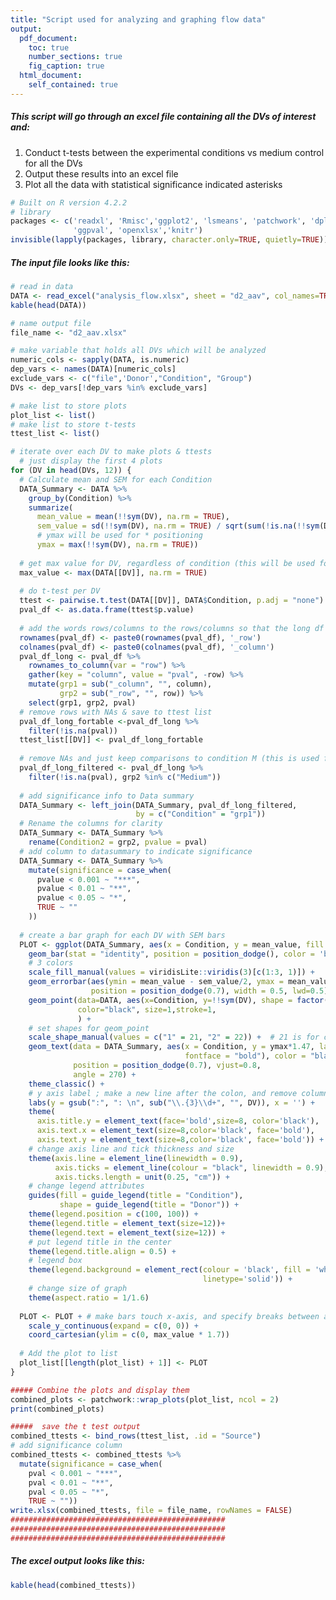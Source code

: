 ```yaml
---
title: "Script used for analyzing and graphing flow data"
output:
  pdf_document:
    toc: true
    number_sections: true
    fig_caption: true
  html_document:
    self_contained: true
---
```


##### This script will go through an excel file containing all the DVs of interest and:
1. Conduct t-tests between the experimental conditions vs medium control for all the DVs
2. Output these results into an excel file
3. Plot all the data with statistical significance indicated asterisks

```r
# Built on R version 4.2.2
# library
packages <- c('readxl', 'Rmisc','ggplot2', 'lsmeans', 'patchwork', 'dplyr', 'tidyverse', 
              'ggpval', 'openxlsx','knitr')
invisible(lapply(packages, library, character.only=TRUE, quietly=TRUE))
```
##### *The input file looks like this:*
```r
# read in data 
DATA <- read_excel("analysis_flow.xlsx", sheet = "d2_aav", col_names=TRUE)
kable(head(DATA))
```

```r
# name output file
file_name <- "d2_aav.xlsx"

# make variable that holds all DVs which will be analyzed
numeric_cols <- sapply(DATA, is.numeric)
dep_vars <- names(DATA)[numeric_cols]
exclude_vars <- c("file",'Donor',"Condition", "Group")
DVs <- dep_vars[!dep_vars %in% exclude_vars]

# make list to store plots
plot_list <- list()
# make list to store t-tests
ttest_list <- list()

# iterate over each DV to make plots & ttests
  # just display the first 4 plots
for (DV in head(DVs, 12)) { 
  # Calculate mean and SEM for each Condition
  DATA_Summary <- DATA %>%
    group_by(Condition) %>%
    summarize(
      mean_value = mean(!!sym(DV), na.rm = TRUE),
      sem_value = sd(!!sym(DV), na.rm = TRUE) / sqrt(sum(!is.na(!!sym(DV)))),
      # ymax will be used for * positioning
      ymax = max(!!sym(DV), na.rm = TRUE))
  
  # get max value for DV, regardless of condition (this will be used for y axis height)
  max_value <- max(DATA[[DV]], na.rm = TRUE)
  
  # do t-test per DV
  ttest <- pairwise.t.test(DATA[[DV]], DATA$Condition, p.adj = "none")
  pval_df <- as.data.frame(ttest$p.value)
  
  # add the words rows/columns to the rows/columns so that the long df is made properly
  rownames(pval_df) <- paste0(rownames(pval_df), '_row')
  colnames(pval_df) <- paste0(colnames(pval_df), '_column')
  pval_df_long <- pval_df %>%
    rownames_to_column(var = "row") %>%
    gather(key = "column", value = "pval", -row) %>%
    mutate(grp1 = sub("_column", "", column),
           grp2 = sub("_row", "", row)) %>%
    select(grp1, grp2, pval)
  # remove rows with NAs & save to ttest list
  pval_df_long_fortable <-pval_df_long %>%
    filter(!is.na(pval))
  ttest_list[[DV]] <- pval_df_long_fortable
  
  # remove NAs and just keep comparisons to condition M (this is used for graphing)
  pval_df_long_filtered <- pval_df_long %>%
    filter(!is.na(pval), grp2 %in% c("Medium"))
  
  # add significance info to Data summary
  DATA_Summary <- left_join(DATA_Summary, pval_df_long_filtered, 
                            by = c("Condition" = "grp1"))
  # Rename the columns for clarity
  DATA_Summary <- DATA_Summary %>%
    rename(Condition2 = grp2, pvalue = pval)
  # add column to datasummary to indicate significance
  DATA_Summary <- DATA_Summary %>%
    mutate(significance = case_when(
      pvalue < 0.001 ~ "***",
      pvalue < 0.01 ~ "**",
      pvalue < 0.05 ~ "*",
      TRUE ~ ""
    ))
  
  # create a bar graph for each DV with SEM bars
  PLOT <- ggplot(DATA_Summary, aes(x = Condition, y = mean_value, fill = Condition)) +
    geom_bar(stat = "identity", position = position_dodge(), color = 'black', linewidth =0.5) +
    # 3 colors
    scale_fill_manual(values = viridisLite::viridis(3)[c(1:3, 1)]) +
    geom_errorbar(aes(ymin = mean_value - sem_value/2, ymax = mean_value + sem_value/2),
                  position = position_dodge(0.7), width = 0.5, lwd=0.5) +
    geom_point(data=DATA, aes(x=Condition, y=!!sym(DV), shape = factor(Donor), fill = Condition), 
               color="black", size=1,stroke=1, 
               ) + 
    # set shapes for geom_point
    scale_shape_manual(values = c("1" = 21, "2" = 22)) +  # 21 is for circle, 22 is for square
    geom_text(data = DATA_Summary, aes(x = Condition, y = ymax*1.47, label = significance,
                                       fontface = "bold"), color = "black", size = 5,
              position = position_dodge(0.7), vjust=0.8, 
              angle = 270) +
    theme_classic() +
    # y axis label ; make a new line after the colon, and remove column name
    labs(y = gsub(":", ": \n", sub("\\.{3}\\d+", "", DV)), x = '') +
    theme(
      axis.title.y = element_text(face='bold',size=8, color='black'),
      axis.text.x = element_text(size=8,color='black', face='bold'),
      axis.text.y = element_text(size=8,color='black', face='bold')) +
    # change axis line and tick thickness and size
    theme(axis.line = element_line(linewidth = 0.9),
          axis.ticks = element_line(colour = "black", linewidth = 0.9), 
          axis.ticks.length = unit(0.25, "cm")) +
    # change legend attributes
    guides(fill = guide_legend(title = "Condition"),
           shape = guide_legend(title = "Donor")) +
    theme(legend.position = c(100, 100)) +
    theme(legend.title = element_text(size=12))+
    theme(legend.text = element_text(size=12)) +
    # put legend title in the center
    theme(legend.title.align = 0.5) +
    # legend box
    theme(legend.background = element_rect(colour = 'black', fill = 'white', 
                                           linetype='solid')) +
    # change size of graph
    theme(aspect.ratio = 1/1.6) 
  
  PLOT <- PLOT + # make bars touch x-axis, and specify breaks between axis lines
    scale_y_continuous(expand = c(0, 0)) +
    coord_cartesian(ylim = c(0, max_value * 1.7))
  
  # Add the plot to list
  plot_list[[length(plot_list) + 1]] <- PLOT
}

##### Combine the plots and display them
combined_plots <- patchwork::wrap_plots(plot_list, ncol = 2)
print(combined_plots)

#####  save the t test output
combined_ttests <- bind_rows(ttest_list, .id = "Source")
# add significance column
combined_ttests <- combined_ttests %>%
  mutate(significance = case_when(
    pval < 0.001 ~ "***",
    pval < 0.01 ~ "**",
    pval < 0.05 ~ "*",
    TRUE ~ ""))
write.xlsx(combined_ttests, file = file_name, rowNames = FALSE)
################################################
################################################
################################################
```

##### *The excel output looks like this:*
```r
kable(head(combined_ttests))
```
